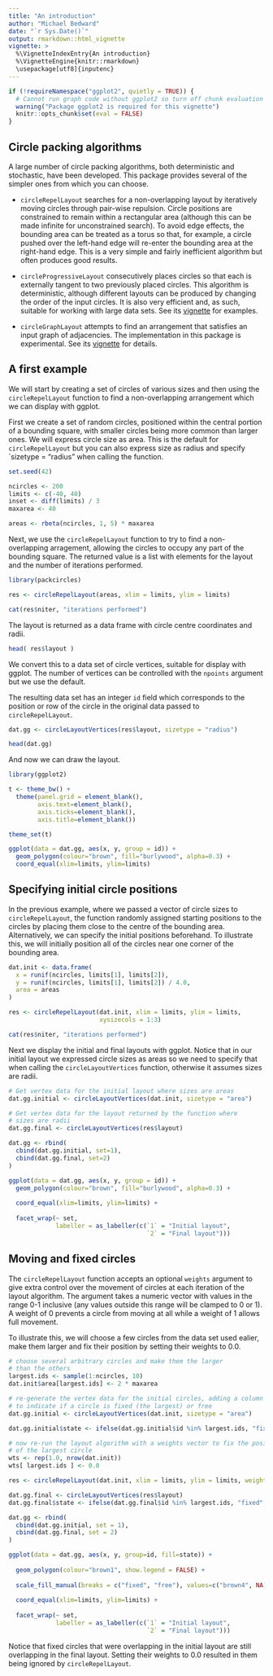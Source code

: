 ---
title: "An introduction"
author: "Michael Bedward"
date: "`r Sys.Date()`"
output: rmarkdown::html_vignette
vignette: >
  %\VignetteIndexEntry{An introduction}
  %\VignetteEngine{knitr::rmarkdown}
  \usepackage[utf8]{inputenc}
---

```{r setup, include = FALSE}

if (!requireNamespace("ggplot2", quietly = TRUE)) {
  # Cannot run graph code without ggplot2 so turn off chunk evaluation
  warning("Package ggplot2 is required for this vignette")
  knitr::opts_chunk$set(eval = FALSE)
}

```


## Circle packing algorithms

A large number of circle packing algorithms, both deterministic and stochastic, have been developed. This package provides several of the simpler ones from which you can choose.

  * `circleRepelLayout` searches for a non-overlapping layout by iteratively moving
    circles through pair-wise repulsion.
    Circle positions are constrained to remain within a rectangular area (although this
    can be made infinite for unconstrained search). To avoid edge effects, the bounding area
    can be treated as a torus so that, for example, a circle pushed over the left-hand
    edge will re-enter the bounding area at the right-hand edge. This is a very simple
    and fairly inefficient algorithm but often produces good results. 
    
  * `circleProgressiveLayout` consecutively places circles so that each is externally
    tangent to two previously placed circles. This algorithm is deterministic, although
    different layouts can be produced by changing the order of the input circles. It is
    also very efficient and, as such, suitable for working with large data sets. See its
    [vignette](progressive_packing.html) for examples.
    
  * `circleGraphLayout` attempts to find an arrangement that satisfies an input graph
    of adjacencies. The implementation in this package is experimental.
    See its [vignette](graph_packing.html) for details.
    

## A first example

We will start by creating a set of circles of various sizes and then using the 
`circleRepelLayout` function to find a non-overlapping arrangement which we can display
with ggplot.

First we create a set of random circles, positioned within the central portion
of a bounding square, with smaller circles being more common than larger ones.
We will express circle size as area. This is the default for `circleRepelLayout`
but you can also express size as radius and specify `sizetype = "radius" when
calling the function.


```{r}

set.seed(42)

ncircles <- 200
limits <- c(-40, 40)
inset <- diff(limits) / 3
maxarea <- 40

areas <- rbeta(ncircles, 1, 5) * maxarea

```

Next, we use the `circleRepelLayout` function to try to find a non-overlapping
arragement, allowing the circles to occupy any part of the bounding square.
The returned value is a list with elements for the layout and the number
of iterations performed.

```{r}

library(packcircles)

res <- circleRepelLayout(areas, xlim = limits, ylim = limits)

cat(res$niter, "iterations performed")

```

The layout is returned as a data frame with circle centre coordinates and radii.

```{r}

head( res$layout )

```

We convert this to a data set of circle vertices, suitable for display with ggplot. The number of vertices can be controlled with the `npoints` argument but we use the default. 

The resulting data set has an integer `id` field which corresponds to the position or row of the circle in the original data passed to `circleRepelLayout`.

```{r}

dat.gg <- circleLayoutVertices(res$layout, sizetype = "radius")

head(dat.gg)

```

And now we can draw the layout.

```{r, fig.width=7, fig.height=4}

library(ggplot2)

t <- theme_bw() +
  theme(panel.grid = element_blank(),
        axis.text=element_blank(),
        axis.ticks=element_blank(),
        axis.title=element_blank())

theme_set(t)

ggplot(data = dat.gg, aes(x, y, group = id)) +
  geom_polygon(colour="brown", fill="burlywood", alpha=0.3) +
  coord_equal(xlim=limits, ylim=limits)

```


## Specifying initial circle positions

In the previous example, where we passed a vector of circle sizes to `circleRepelLayout`, the function randomly assigned starting positions to the circles by placing them close to the centre of the bounding area. Alternatively, we can specify the initial positions beforehand. To illustrate this, we will initially position all of the circles near one corner of the bounding area.

```{r}

dat.init <- data.frame(
  x = runif(ncircles, limits[1], limits[2]),
  y = runif(ncircles, limits[1], limits[2]) / 4.0,
  area = areas
)

res <- circleRepelLayout(dat.init, xlim = limits, ylim = limits, 
                         xysizecols = 1:3)

cat(res$niter, "iterations performed")

```

Next we display the initial and final layouts with ggplot. Notice that in our initial layout we expressed circle sizes as areas so we need to specify that when calling the `circleLayoutVertices` function, otherwise it assumes sizes are radii.

```{r, fig.width=7, fig.height=4}

# Get vertex data for the initial layout where sizes are areas
dat.gg.initial <- circleLayoutVertices(dat.init, sizetype = "area")

# Get vertex data for the layout returned by the function where
# sizes are radii
dat.gg.final <- circleLayoutVertices(res$layout)

dat.gg <- rbind(
  cbind(dat.gg.initial, set=1),
  cbind(dat.gg.final, set=2)
)

ggplot(data = dat.gg, aes(x, y, group = id)) +
  geom_polygon(colour="brown", fill="burlywood", alpha=0.3) +
  
  coord_equal(xlim=limits, ylim=limits) +
  
  facet_wrap(~ set,
             labeller = as_labeller(c(`1` = "Initial layout",
                                      `2` = "Final layout")))

```

## Moving and fixed circles

The `circleRepelLayout` function accepts an optional `weights` argument to give extra control over the movement of circles at each iteration of the layout algorithm. The argument takes a numeric vector with values in the range 0-1 inclusive (any values outside this range will be clamped to 0 or 1). A weight of 0 prevents a circle from moving at all while a weight of 1 allows full movement.

To illustrate this, we will choose a few circles from the data set used ealier, make them larger and fix their position by setting their weights to 0.0.

```{r, fig.width=7, fig.height=4}

# choose several arbitrary circles and make them the larger 
# than the others
largest.ids <- sample(1:ncircles, 10)
dat.init$area[largest.ids] <- 2 * maxarea

# re-generate the vertex data for the initial circles, adding a column
# to indicate if a circle is fixed (the largest) or free
dat.gg.initial <- circleLayoutVertices(dat.init, sizetype = "area")

dat.gg.initial$state <- ifelse(dat.gg.initial$id %in% largest.ids, "fixed", "free")

# now re-run the layout algorithm with a weights vector to fix the position
# of the largest circle
wts <- rep(1.0, nrow(dat.init))
wts[ largest.ids ] <- 0.0

res <- circleRepelLayout(dat.init, xlim = limits, ylim = limits, weights=wts)

dat.gg.final <- circleLayoutVertices(res$layout)
dat.gg.final$state <- ifelse(dat.gg.final$id %in% largest.ids, "fixed", "free")

dat.gg <- rbind(
  cbind(dat.gg.initial, set = 1),
  cbind(dat.gg.final, set = 2)
)

ggplot(data = dat.gg, aes(x, y, group=id, fill=state)) + 
  
  geom_polygon(colour="brown1", show.legend = FALSE) +
  
  scale_fill_manual(breaks = c("fixed", "free"), values=c("brown4", NA)) +
  
  coord_equal(xlim=limits, ylim=limits) +
  
  facet_wrap(~ set,
             labeller = as_labeller(c(`1` = "Initial layout",
                                      `2` = "Final layout")))

```

Notice that fixed circles that were overlapping in the initial layout are still overlapping in the final layout. Setting their weights to 0.0 resulted in them being ignored by `circleRepelLayout`.

